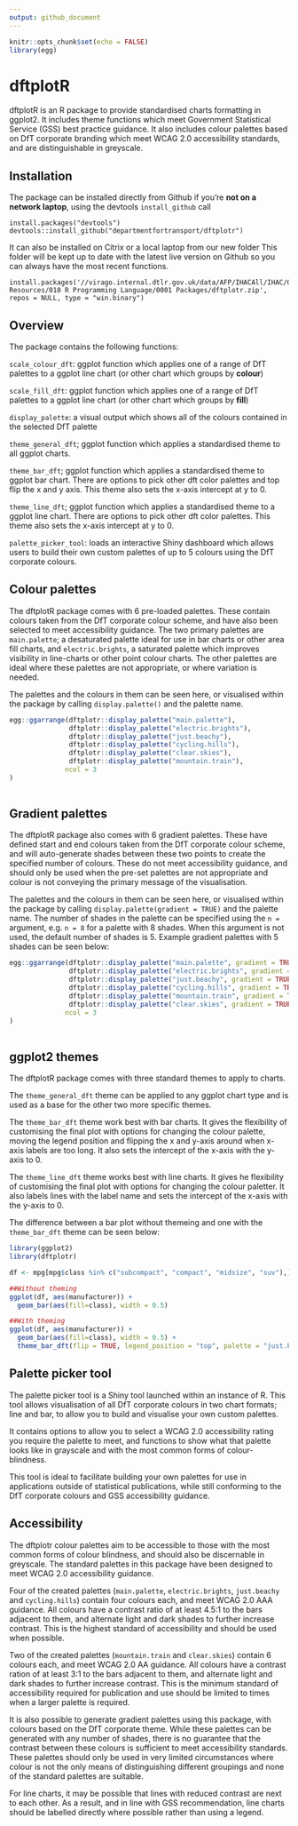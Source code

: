 ```yaml
---
output: github_document
---
```


```r
knitr::opts_chunk$set(echo = FALSE)
library(egg)
```
# dftplotR

dftplotR is an R package to provide standardised charts formatting in ggplot2. It includes theme functions which meet Government Statistical Service (GSS) best practice guidance. It also includes colour palettes based on DfT corporate branding which meet WCAG 2.0 accessibility standards, and are distinguishable in greyscale.

## Installation

The package can be installed directly from Github if you're **not on a network laptop**, using the devtools `install_github` call

```
install.packages("devtools")
devtools::install_github("departmentfortransport/dftplotr")
```
It can also be installed on Citrix or a local laptop from our new folder This folder will be kept up to date with the latest live version on Github so you can always have the most recent functions.

```
install.packages('//virago.internal.dtlr.gov.uk/data/AFP/IHACAll/IHAC/002 Resources/010 R Programming Language/0001 Packages/dftplotr.zip', repos = NULL, type = "win.binary")

```

## Overview

The package contains the following functions:

```scale_colour_dft```: ggplot function which applies one of a range of DfT palettes to a ggplot line chart (or other chart which groups by **colour**)

```scale_fill_dft```: ggplot function which applies one of a range of DfT palettes to a ggplot line chart (or other chart which groups by **fill**)

```display_palette```: a visual output which shows all of the colours contained in the selected DfT palette

```theme_general_dft```; ggplot function which applies a standardised theme to all ggplot charts.

```theme_bar_dft```; ggplot function which applies a standardised theme to ggplot bar chart. There are options to pick other dft color palettes and top flip the x and y axis. This theme also sets the x-axis intercept at y to 0.

```theme_line_dft```; ggplot function which applies a standardised theme to a ggplot line chart. There are options to pick other dft color palettes. This theme also sets the x-axis intercept at y to 0.

```palette_picker_tool```: loads an interactive Shiny dashboard which allows users to build their own custom palettes of up to 5 colours using the DfT corporate colours.


## Colour palettes

The dftplotR package comes with 6 pre-loaded palettes. These contain colours taken from the DfT corporate colour scheme, and have also been selected to meet accessibility guidance. The two primary palettes are `main.palette`; a desaturated palette ideal for use in bar charts or other area fill charts, and `electric.brights`, a saturated palette which improves visibility in line-charts or other point colour charts. The other palettes are ideal where these palettes are not appropriate, or where variation is needed.

The palettes and the colours in them can be seen here, or visualised within the package by calling `display.palette()` and the palette name.

```r
egg::ggarrange(dftplotr::display_palette("main.palette"),
               dftplotr::display_palette("electric.brights"),
               dftplotr::display_palette("just.beachy"),
               dftplotr::display_palette("cycling.hills"),
               dftplotr::display_palette("clear.skies"),
               dftplotr::display_palette("mountain.train"),
              ncol = 3
)
               
```


## Gradient palettes

The dftplotR package also comes with 6 gradient palettes. These have defined start and end colours taken from the DfT corporate colour scheme, and will auto-generate shades between these two points to create the specified number of colours. These do not meet accessibility guidance, and should only be used when the pre-set palettes are not appropriate and colour is not conveying the primary message of the visualisation.

The palettes and the colours in them can be seen here, or visualised within the package by calling `display.palette(gradient = TRUE)` and the palette name. The number of shades in the palette can be specified using the `n = ` argument, e.g. `n = 8` for a palette with 8 shades. When this argument is not used, the default number of shades is 5. Example gradient palettes with 5 shades can be seen below:

```r
egg::ggarrange(dftplotr::display_palette("main.palette", gradient = TRUE),
               dftplotr::display_palette("electric.brights", gradient = TRUE),
               dftplotr::display_palette("just.beachy", gradient = TRUE),
               dftplotr::display_palette("cycling.hills", gradient = TRUE),
               dftplotr::display_palette("mountain.train", gradient = TRUE),
               dftplotr::display_palette("clear.skies", gradient = TRUE),
              ncol = 3
)
               
```


## ggplot2 themes

The dftplotR package comes with three standard themes to apply to charts.

The ```theme_general_dft``` theme can be applied to any ggplot chart type and is used as a base for the other two more specific themes.

The ```theme_bar_dft``` theme work best with bar charts. It gives the flexibility of customising the final plot with options for changing the colour palette, moving the legend position and flipping the x and y-axis around when x-axis labels are too long. It also sets the intercept of the x-axis with the y-axis to 0.

The ```theme_line_dft``` theme works best with line charts. It gives he flexibility of customising the final plot with options for changing the colour paletter. It also labels lines with the label name and sets the intercept of the x-axis with the y-axis to 0.

The difference between a bar plot without themeing and one with the ```theme_bar_dft``` theme can be seen below:

```r

library(ggplot2)
library(dftplotr)

df <- mpg[mpg$class %in% c("subcompact", "compact", "midsize", "suv"),]

##Without theming
ggplot(df, aes(manufacturer)) +
  geom_bar(aes(fill=class), width = 0.5)

##With theming
ggplot(df, aes(manufacturer)) +
  geom_bar(aes(fill=class), width = 0.5) +
  theme_bar_dft(flip = TRUE, legend_position = "top", palette = "just.beachy")

```


## Palette picker tool

The palette picker tool is a Shiny tool launched within an instance of R. This tool allows visualisation of all DfT corporate colours in two chart formats; line and bar, to allow you to build and visualise your own custom palettes.

It contains options to allow you to select a WCAG 2.0 accessibility rating you require the palette to meet, and functions to show what that palette looks like in grayscale and with the most common forms of colour-blindness.

This tool is ideal to facilitate building your own palettes for use in applications outside of statistical publications, while still conforming to the DfT corporate colours and GSS accessibility guidance.  

## Accessibility

The dftplotr colour palettes aim to be accessible to those with the most common forms of colour blindness, and should also be discernable in greyscale. The standard palettes in this package have been designed to meet WCAG 2.0 accessibility guidance.

Four of the created palettes (`main.palette`, `electric.brights`, `just.beachy` and `cycling.hills`) contain four colours each, and meet WCAG 2.0 AAA guidance. All colours have a contrast ratio of at least 4.5:1 to the bars adjacent to them, and alternate light and dark shades to further increase contrast. This is the highest standard of accessibility and should be used when possible.

Two of the created palettes (`mountain.train` and `clear.skies`) contain 6 colours each, and meet WCAG 2.0 AA guidance. All colours have a contrast ration of at least 3:1 to the bars adjacent to them, and alternate light and dark shades to further increase contrast. This is the minimum standard of accessibility required for publication and use should be limited to times when a larger palette is required.

It is also possible to generate gradient palettes using this package, with colours based on the DfT corporate theme. While these palettes can be generated with any number of shades, there is no guarantee that the contrast between these colours is sufficient to meet accessibility standards. These palettes should only be used in very limited circumstances where colour is not the only means of distinguishing different groupings and none of the standard palettes are suitable.

For line charts, it may be possible that lines with reduced contrast are next to each other. As a result, and in line with GSS recommendation, line charts should be labelled directly where possible rather than using a legend.

